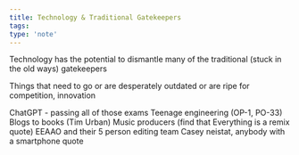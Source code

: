 ```yaml
---
title: Technology & Traditional Gatekeepers
tags: 
type: 'note'
---
```


Technology has the potential to dismantle many of the traditional (stuck in the old ways) gatekeepers

Things that need to go or are desperately outdated or are ripe for competition, innovation 

ChatGPT - passing all of those exams 
Teenage engineering (OP-1, PO-33)
Blogs to books (Tim Urban)
Music producers (find that Everything is a remix quote)
EEAAO and their 5 person editing team
Casey neistat, anybody with a smartphone quote